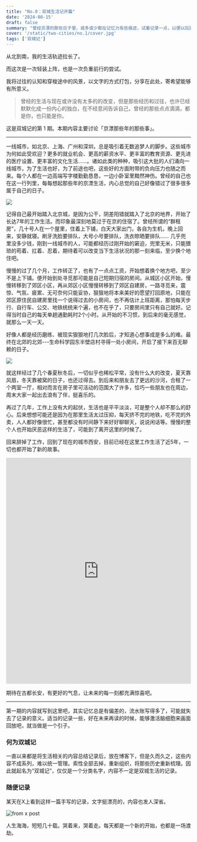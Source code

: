 ```yaml
---
title: "No.0：双城生活记开篇"
date: '2024-08-15'
draft: false
summary: "曾经京漂的那些日子里，或多或少都在记忆力有些痕迹，试着记录一点，以便以后回首，还能有所怀念。"
cover: '/static/two-cities/no.1/cover.jpg'
tags: ['双城记']
---
```


从北到南，我的生活轨迹拉长了。

而这次是一次轻装上阵，也是一次负重前行的尝试。

我将过往的认知和穿梭途中的风景，以文字的方式打包，分享在此处，寄希望能够有所意义。

> 曾经的生活与现在或许没有太多的的改变，但是那些经历和过往，也许已经默默化成一份内心的独白，在不经意间告诉自己，曾经的那些点点滴滴，都是你，也只能是你。

这是双城记的第 1 期。本期内容主要讨论「京漂那些年的那些事」。

----

一线城市，如北京、上海、广州和深圳，总是吸引着无数追梦人的脚步。这些城市为何如此受欢迎？更多的就业机会、更高的薪资水平、更丰富的教育资源、更先进的医疗设置、更丰富的文化生活……。诸如此类的种种，吸引这大批的人们涌向一线城市，为了生活也好，为了前途也吧，这些好的方面附带的负向压力也随之而来。每个人都在一边高端写字楼勤勤恳恳，一边小卧室里黯然神伤。曾经的自己也在这一行列里，每每想起那些年的京漂生活，内心总觉的自己好像错过了很多很多属于自己的日子。

![](/static/two-cities/no.1/beijing-cctv.jpg)

记得自己最开始踏入北京城，是因为公干，阴差阳错就踏入了北京的地界，开始了长达7年的工作生活。而印象最深刻地莫过于在京的住宿了。曾经所谓的“群租房”，几十号人在一个屋里，住着上下铺，白天大家出门，各自为生机，晚上回来，安静就寝。刷牙洗脸要排队，大号小号要排队，洗衣晾晒要排队…… 几乎兜里没多少钱，刚到一线城市的人，可能都经历过刚开始的窘迫，兜里无米，只能猥琐的苟着、扛着、忍着，期待着可以改变当下生活状况的那一刻来临，至少换个地住吧。

慢慢的过了几个月，工作转正了，也有了一点点工资，开始想着换个地方吧，至少不是上下铺。便开始到处寻觅那可能是自己短期归宿的房间。从城区小区开始，慢慢转移到了郊区小区，再从郊区小区慢慢转移到了郊区自建房，一路寻觅来，震惊、气氛、疲累、无可奈何只能妥协，狠狠地将本来美好的愿望打回原地，只能在郊区原住民自建房里找一个说得过去的小房间，也不再估计上班距离，那怕每天步行、自行车、公交、地铁统统来个遍，也不在乎了，只要房间里只有自己就好。记得当时自己的每天单趟通勤耗时2个小时。从开始的不习惯，到后来的毫无感觉，就那么一天一天。

好像人都是经历磨练、被现实狠狠地打几次脸后，才知道心想事成是多么的难。最终在北郊的北郊---生命科学园东半壁店村寻得一处小房间，开启了接下来百无聊赖的日子。

![](/static/two-cities/no.1/beijing-road.png)

就这样经过了几个春夏秋冬后，一切似乎也稀松平常，没有什么大的改变，夏天靠风扇，冬天靠被窝的日子，也还过得去。到后来和朋友去了更远的沙河，合租了一个两室一厅，相对而言在房子里可活动的范围大了许多，恰巧一些朋友也在周边，周末大家一起出去浪有了伴，挺喜乐的。

再过了几年，工作上没有大的起伏，生活也是平平淡淡，可是整个人却不那么的舒心。后来想想可能还是因为在那里生活太过压抑，每天挤不完的地铁，吃不完的外卖，人人都好像很忙，甚至都没有时间静下来好好聊聊天，说说闲话等。慢慢的整个人也开始厌恶这样的生活了，可能到了离开这里的时候了。

回来辞掉了工作，回到了现在的城市西安，目前已经在这里工作生活了近5年，一切也都开始了新的故事。

<iframe width="100%" height="615" src="https://www.youtube.com/embed/YDL2PWbWVbI?si=nqS5QgdGh3EKA52c&amp;controls=0" title="YouTube video player" frameborder="0" allow="accelerometer; autoplay; clipboard-write; encrypted-media; gyroscope; picture-in-picture; web-share" referrerpolicy="strict-origin-when-cross-origin" allowfullscreen></iframe>

期待在古都长安，有更好的气息，让未来的每一刻都充满惊喜吧。

---

第一期的内容就写到这里吧，其实记忆总是有偏差的，流水账写得多了，可能就失去了记录的意义。适当的记录一些，好在未来再读的时候，能够激活脑细胞来画面回放吧，就当做是一个引子。

### 何为双城记

一直以来都是将生活相关的内容总结记录后，放在博客下，但是久而久之，这些内容不成系列，难以统一管理。索性全部去掉，重新组织，将那些历史重新梳理。因此就起名为“双城记”，仅仅是一个分类名字，内容不一定是双城生活的记录。

### 随便记录

某天在X上看到这样一篇手写的记录，文字挺漂亮的，内容也发人深省。

![from x post](/static/two-cities/no.1/from-x.jpg) 
 
人生海海，短短几十载。哭着来，哭着走。每天都是一个新的开始，也都是一场渡劫。